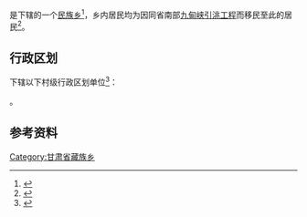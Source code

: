 {{中国乡级行政区|62/09/22/214/000}}

'''{{PAGENAMEBASE}}'''是{{PRC admin/fullname|62/09/22/214/000|3}}下辖的一个[[民族乡|民族乡]]<ref>{{PRC admin/ref sgc|{{PRC admin/parent|62/09/22/214/000}}}}</ref>，乡内居民均为因同省南部[[九甸峡引洮工程|九甸峡引洮工程]]而移民至此的居民<ref>{{Cite web|title=十年建成新家园——瓜州县广至藏族乡移民的幸福生活-甘肃-每日甘肃网|url=http://gansu.gansudaily.com.cn/system/2018/09/13/017045452.shtml|accessdate=2019-07-16|work=gansu.gansudaily.com.cn|archive-date=2019-07-16|archive-url=https://web.archive.org/web/20190716075248/http://gansu.gansudaily.com.cn/system/2018/09/13/017045452.shtml|dead-url=no}}</ref>。

== 行政区划 ==
{{PAGENAMEBASE}}下辖以下村级行政区划单位<ref>{{PRC admin/ref sgc|62/09/22/214/000}}</ref>：

{{PRC admin/children|62/09/22/214/000}}。

== 参考资料 ==
{{reflist}}

{{甘肃行政区划小作品}}
{{PRC admin/navcat|62/09/22/214/000}}
[[Category:甘肃省藏族乡|Category:甘肃省藏族乡]]